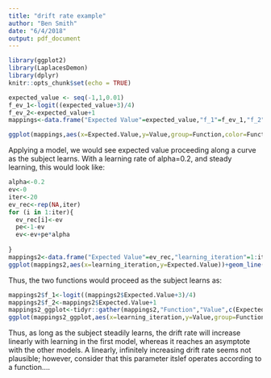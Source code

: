 ```yaml
---
title: "drift rate example"
author: "Ben Smith"
date: "6/4/2018"
output: pdf_document
---
```


```r
library(ggplot2)
library(LaplacesDemon)
library(dplyr)
knitr::opts_chunk$set(echo = TRUE)
```


```r

expected_value <- seq(-1,1,0.01)
f_ev_1<-logit((expected_value+3)/4)
f_ev_2<-expected_value+1
mappings<-data.frame("Expected Value"=expected_value,"f_1"=f_ev_1,"f_2"=f_ev_2) %>% tidyr::gather("Function","Value",f_1:f_2)

ggplot(mappings,aes(x=Expected.Value,y=Value,group=Function,color=Function))+geom_line()

```

Applying a model, we would see expected value proceeding along a curve as the subject learns. With a learning rate of alpha=0.2, and steady learning, this would look like:

```r
alpha<-0.2
ev<-0
iter<-20
ev_rec<-rep(NA,iter)
for (i in 1:iter){
  ev_rec[i]<-ev
  pe<-1-ev
  ev<-ev+pe*alpha
  
}
mappings2<-data.frame("Expected Value"=ev_rec,"learning_iteration"=1:iter)
ggplot(mappings2,aes(x=learning_iteration,y=Expected.Value))+geom_line()

```

Thus, the two functions would proceed as the subject learns as:


```r
mappings2$f_1<-logit((mappings2$Expected.Value+3)/4)
mappings2$f_2<-mappings2$Expected.Value+1
mappings2_ggplot<-tidyr::gather(mappings2,"Function","Value",c(Expected.Value,f_1,f_2))
ggplot(mappings2_ggplot,aes(x=learning_iteration,y=Value,group=Function,color=Function))+geom_line()+labs(y="Drift rate")

```

Thus, as long as the subject steadily learns, the drift rate will increase linearly with learning in the first model, whereas it reaches an asymptote with the other models. A linearly, infinitely increasing drift rate seems not plausible; however, consider that this parameter itslef operates according to a function....

